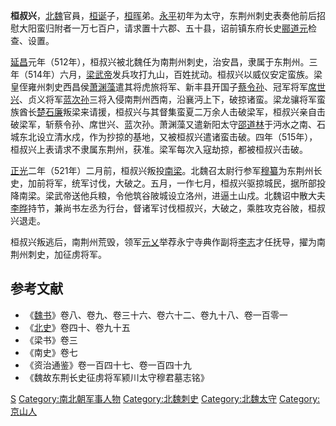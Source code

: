 '''桓叔兴'''{{BD|5世纪||6世纪|catIdx=H}}，[[北魏|北魏]]官員，[[桓诞|桓诞]]子，[[桓晖|桓晖]]弟。[[永平_(北魏)|永平]]初年为太守，东荆州刺史表奏他前后招慰大阳蛮归附者一万七百户，请求置十六郡、五十县，诏前镇东府长史[[郦道元|郦道元]]检查、设置。

[[延昌_(北魏)|延昌]]元年（512年），桓叔兴被北魏任为南荆州刺史，治安昌，隶属于东荆州。三年（514年）六月，[[梁武帝|梁武帝]]发兵攻打九山，百姓扰动。桓叔兴以威仪安定蛮族。梁皇侄雍州刺史西昌侯[[萧渊藻|萧渊藻]]遣其将虎旅将军、新丰县开国子[[蔡令孙|蔡令孙]]、冠军将军[[席世兴|席世兴]]、贞义将军[[蓝次孙|蓝次孙]]三将入侵南荆州西南，沿襄沔上下，破掠诸蛮。梁龙骧将军蛮族酋长[[楚石廉|楚石廉]]叛梁来请援，桓叔兴与其督集蛮夏二万余人击破梁军，桓叔兴亲自击破梁军，斩蔡令孙、席世兴、蓝次孙。萧渊藻又遣新阳太守[[邵道林|邵道林]]于沔水之南、石城东北设立清水戍，作为抄掠的基地，又被桓叔兴遣诸蛮击破。四年（515年），桓叔兴上表请求不隶属东荆州，获准。梁军每次入寇劫掠，都被桓叔兴击破。

[[正光|正光]]二年（521年）二月前，桓叔兴叛投[[南梁|南梁]]。北魏召太尉行参军[[穆纂|穆纂]]为东荆州长史，加前将军，统军讨伐，大破之。五月，一作七月，桓叔兴驱掠城民，据所部投降南梁。梁武帝送他兵粮，令他筑谷陂城设立洛州，进逼土山戍。北魏诏中散大夫[[李晔_(北魏)|李晔]]持节，兼尚书左丞为行台，督诸军讨伐桓叔兴，大破之，乘胜攻克谷陂，桓叔兴退走。

桓叔兴叛逃后，南荆州荒毁，领军[[元乂|元乂]]举荐永宁寺典作副将[[李志_(南北朝)|李志]]才任抚导，擢为南荆州刺史，加征虏将军。
== 参考文献 ==
* 《[[魏书|魏书]]》卷八、卷九、卷三十六、卷六十二、卷九十八、卷一百零一
* 《[[北史|北史]]》卷四十、卷九十五
*《梁书》卷三
*《南史》卷七
*《资治通鉴》卷一百四十七、卷一百四十九
*《魏故东荆长史征虏将军颍川太守穆君墓志铭》

{{DEFAULTSORT:H}}
[[Category:桓姓|S]]
[[Category:南北朝军事人物|Category:南北朝军事人物]]
[[Category:北魏刺史|Category:北魏刺史]]
[[Category:北魏太守|Category:北魏太守]]
[[Category:京山人|Category:京山人]]